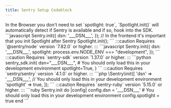```yaml
---
title: Sentry Setup Codeblock
---
```



<Tabs>
  <TabItem label="JavaScript (Browser)">
  In the Browser you don't need to set `spotlight: true`, `Spotlight.init()` will automatically detect if Sentry is available and if so, hook into the SDK.
  ```javascript 
    Sentry.init({
      dsn: '___DSN___',
    });
    // In the frontend it's important that you init Spotlight after Sentry
    Spotlight.init();
  ```
  </TabItem>
  <TabItem label="Node">
  :::caution
  Requires `@sentry/node` version `7.82.0` or higher.
  :::
  ```javascript
    Sentry.init({
        dsn: '___DSN___',
        spotlight: process.env.NODE_ENV === "development",
    });
  ```
  </TabItem>
  <TabItem label="Python">
  :::caution
  Requires `sentry-sdk` version `1.37.0` or higher.
  :::
  ```python 
    sentry_sdk.init(
        dsn="___DSN___",
        # You should only load this in your development environment
        spotlight=True,
    )
  ```
  </TabItem>
  <TabItem label="PHP">
  :::caution
  Requires `sentry/sentry` version `4.1.0` or higher.
  :::
  ```php 
    \Sentry\init([
        'dsn' => '___DSN___',
        // You should only load this in your development environment
        'spotlight' => true,
    ]);
  ```
  </TabItem>
  <TabItem label="Ruby">
  :::caution
  Requires `sentry-ruby` version `5.15.0` or higher.
  :::
  ```ruby 
    Sentry.init do |config|
        config.dsn = '___DSN___'
        # You should only load this in your development environment
        config.spotlight = true
    end
  ```
  </TabItem>
</Tabs>
